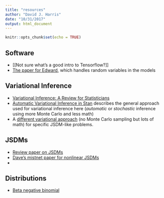 ```yaml
---
title: "resources"
author: "David J. Harris"
date: "10/31/2017"
output: html_document
---
```


```r
knitr::opts_chunk$set(echo = TRUE)
```

## Software

* [[Not sure what's a good intro to Tensorflow?]]
* [The paper for Edward](https://arxiv.org/abs/1610.09787), which handles random variables in the models

## Variational Inference

* [Variational Inference: A Review for Statisticians](https://arxiv.org/abs/1601.00670)
* [Automatic Variational Inference in Stan](https://arxiv.org/abs/1506.03431) describes the general approach used for variational inference here (*automatic* or *stochastic* inference using more Monte Carlo and less math)
* A [different variational approach](http://www.tandfonline.com/doi/abs/10.1080/10618600.2016.1164708) (no Monte Carlo sampling but lots of math) for specific JSDM-like problems.

## JSDMs

* [Review paper on JSDMs](http://www.cell.com/trends/ecology-evolution/abstract/S0169-5347(15)00240-2)
* [Dave's mistnet paper for nonlinear JSDMs](http://onlinelibrary.wiley.com/doi/10.1111/2041-210X.12332/abstract)
* 

## Distributions

* [Beta negative binomial](http://www.sciencedirect.com/science/article/pii/S0378375810004313?via%3Dihub)
